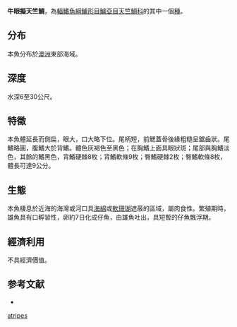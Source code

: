 {{Speciesbox
| name = 牛眼擬天竺鯛
| status = NE
| genus = Apogonichthyoides
| species = atripes
| authority = [[Ogilby|Ogilby]], 1916
| synonyms = 
}}
'''牛眼擬天竺鯛'''，為[[輻鰭魚綱|輻鰭魚綱]][[鱸形目|鱸形目]][[鱸亞目|鱸亞目]][[天竺鯛科|天竺鯛科]]的其中一個[[種|種]]。

==分布==
本魚分布於[[澳洲|澳洲]]東部海域。

==深度==
水深6至30公尺。

==特徵==
本魚體延長而側扁，眼大，口大略下位。尾柄短，前鰓蓋骨後緣粗糙呈鋸齒狀。尾鰭略圓，腹鰭大於背鰭。體色灰褐色至黑色；在胸鰭上面具眼狀斑；尾部與胸鰭淡色，其餘的鰭黑色，背鰭硬棘8枚；背鰭軟條9枚；臀鰭硬棘2枚；臀鰭軟條8枚，體長可達9公分。

==生態==
本魚棲息於近海的海灣或河口具[[海綿|海綿]]或[[軟珊瑚|軟珊瑚]]遮蔽的區域，屬肉食性。繁殖期時，雄魚具有口孵習性，卵約7日化成仔魚，由雄魚吐出，具短暫的仔魚飄浮期。

==經濟利用==
不具經濟價值。

==参考文献==
*{{FishBase_species|genus=Apogonichthyoides|species=atripes|year=2011|month=12}}
{{Taxonbar|from=Q3760263}}

[[Category:擬天竺鯛屬|atripes]]